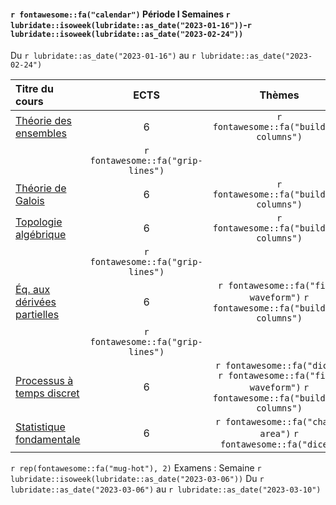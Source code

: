 



#### `r fontawesome::fa("calendar")`  Période I    Semaines  `r lubridate::isoweek(lubridate::as_date("2023-01-16"))`-`r lubridate::isoweek(lubridate::as_date("2023-02-24"))`

Du  `r lubridate::as_date("2023-01-16")`  au `r lubridate::as_date("2023-02-24")`


| Titre du cours                                                   |     ECTS    |   Thèmes               |
|:-----------------------------------------------------------------|:-----------:|:--------------------------:|
| [Théorie des ensembles ](http://master.math.univ-paris-diderot.fr/modules/m1math-s2-theorie-ensembles/) | 6 | `r fontawesome::fa("building-columns")`| 
|  | `r fontawesome::fa("grip-lines")` | |
| [Théorie de Galois](http://master.math.univ-paris-diderot.fr/modules/m1math-s2-galois/)               | 6 |  `r fontawesome::fa("building-columns")` |
| [Topologie algébrique](http://master.math.univ-paris-diderot.fr/modules/m1math-s2-topo-alg/)          | 6 |  `r fontawesome::fa("building-columns")`|
| | `r fontawesome::fa("grip-lines")`  |  |
| [Éq. aux dérivées partielles](http://master.math.univ-paris-diderot.fr/modules/m1math-s2-edp/)        | 6 |  `r fontawesome::fa("file-waveform")`  `r fontawesome::fa("building-columns")` | 
| | `r fontawesome::fa("grip-lines")` | | 
| [Processus à temps discret ](http://master.math.univ-paris-diderot.fr/modules/m1math-s2-martingales/) | 6 | `r fontawesome::fa("dice")` `r fontawesome::fa("file-waveform")` `r fontawesome::fa("building-columns")` |
| [Statistique fondamentale](http://master.math.univ-paris-diderot.fr/modules/m1math-s2-stat-fonda/)| 6 | `r fontawesome::fa("chart-area")` `r fontawesome::fa("dice")`|


`r rep(fontawesome::fa("mug-hot"), 2)`  Examens : Semaine `r lubridate::isoweek(lubridate::as_date("2023-03-06"))` Du  `r lubridate::as_date("2023-03-06")` au `r lubridate::as_date("2023-03-10")`

